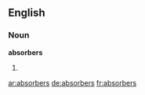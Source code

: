 ==English==

===Noun===
'''absorbers'''

# {{plural of|[[absorber]]}}

{{anagrams:en/abbeorrss}}
[[ar:absorbers]]
[[de:absorbers]]
[[fr:absorbers]]